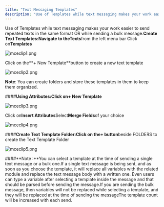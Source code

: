 ```yaml
---
title: "Text Messaging Templates"
description: "Use of Templates while text messaging makes your work easier to send repeated texts in the same format OR while sending a bulk message.**Create Text T..."
---
```


Use of Templates while text messaging makes your work easier to send repeated texts in the same format OR while sending a bulk message.**Create Text Templates:**Navigate to the**Texts**from the left menu bar Click on**Templates**

![mceclip1.png](./images/mceclip1-5.png)

Click on the**\+ New Template**button to create a new text template

![mceclip2.png](./images/mceclip2-5.png)

**Note**: You can create folders and store these templates in them to keep them organized.

####**Using Attributes:**Click on**\+ New Template**

![mceclip3.png](./images/mceclip3-5.png)

Click on**Insert Attributes**Select**Merge Fields**of your choice

![mceclip4.png](./images/mceclip4-4.png)

####**Create Text Template Folder:**Click on the**\+ button**beside FOLDERS to create the Text Template Folder

![mceclip5.png](./images/mceclip5-3.png)

####**Note :**You can select a template at the time of sending a single text message or a bulk one.If a single text message is being sent, and as soon as you choose the template, it will replace all variables with the related module and replace the text message body with a written one. Even users can type a variable after selecting a template inside the message and that should be parsed before sending the message.If you are sending the bulk message, then variables will not be replaced while selecting a template, and they will be replaced at the time of sending the messageThe template count will be increased with each send.
